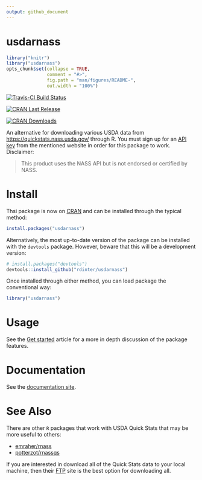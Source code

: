 ```yaml
---
output: github_document
---
```


# usdarnass

```r
library("knitr")
library("usdarnass")
opts_chunk$set(collapse = TRUE,
               comment = "#>",
               fig.path = "man/figures/README-",
               out.width = "100%")
```

[![Travis-CI Build Status](https://travis-ci.org/rdinter/usdarnass.svg?branch=master)](https://travis-ci.org/rdinter/usdarnass)

[![CRAN Last Release](https://www.r-pkg.org/badges/version-last-release/usdarnass)](https://cran.r-project.org/package=usdarnass)

[![CRAN Downloads](https://cranlogs.r-pkg.org/badges/usdarnass)](https://cran.r-project.org/package=usdarnass)


An alternative for downloading various USDA data from [https://quickstats.nass.usda.gov/](https://quickstats.nass.usda.gov/) through R. You must sign up for an [API key](https://quickstats.nass.usda.gov/api) from the mentioned website in order for this package to work. Disclaimer:

> This product uses the NASS API but is not endorsed or certified by NASS.


# Install

Thsi package is now on [CRAN](https://cran.r-project.org/) and can be installed through the typical method:

```r
install.packages("usdarnass")
```

Alternatively, the most up-to-date version of the package can be installed with the `devtools` package. However, beware that this will be a development version:

```r
# install.packages("devtools")
devtools::install_github("rdinter/usdarnass")
```

Once installed through either method, you can load package the conventional way:

```r
library("usdarnass")
```


# Usage

See the [Get started](http://robertdinterman.com/usdarnass/articles/usdarnass) article for a more in depth discussion of the package features.


# Documentation

See the [documentation site](http://robertdinterman.com/usdarnass/).


# See Also

There are other `R` packages that work with USDA Quick Stats that may be more useful to others:

- [emraher/rnass](https://github.com/emraher/rnass)
- [potterzot/rnassqs](https://github.com/potterzot/rnassqs)

If you are interested in download all of the Quick Stats data to your local machine, then their [FTP](ftp://ftp.nass.usda.gov/quickstats/) site is the best option for downloading all.